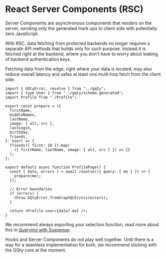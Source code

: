 
# React Server Components (RSC)

Server Components are asynchronous components that renders on the server,
sending only the generated mark ups to client side with potentially zero
JavaScript.

With RSC, data fetching from protected backends no longer requires a separate
API methods that builds only for such purpose. Instead it is fetched right at
the backend, where you don't have to worry about leaking of backend
authentication keys.

Fetching data from the edge, right where your data is located, may also reduce
overall latency and safes at least one multi-hop fetch from the client side.

```tsx filename="app/profile/page.tsx"
import { GQtyError, resolve } from "../gqty";
import { type User } from "../gqty/schema.generated";
import Profile from "./Profile";

export const prepare = ({
  firstName,
  middleNames,
  lastName,
  image: { alt, src },
  lastLogin,
  birthday,
  friends,
}: User) => {
  friends({ first: 10 }).map(
    ({ firstName, lastName, image: { alt, src } }) => {}
  );
};

export default async function ProfilePage() {
  const { data, errors } = await resolve(({ query: { me } }) => {
    prepare(me);
  });

  // Error boundaries
  if (errors) {
    throw GQtyError.fromGraphQLErrors(errors);
  }

  return <Profile user={data?.me} />;
}
```

We recommend always exporting your selection function, read more about this
in [Querying with Suspense](/react/read#suspense);

<Alert className="mt-5" title="Avoid hooks on Server Components">
  Hooks and Server Components do not play well together. Until there is a way
  for a seamless implementation for both, we recommend sticking with the GQty
  core at the moment.
</Alert>
